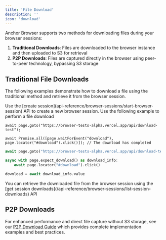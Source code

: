 ```yaml
---
title: 'File Download'
description: ''
icon: 'download'
---
```


Anchor Browser supports two methods for downloading files during your browser sessions:

1. **Traditional Downloads**: Files are downloaded to the browser instance and then uploaded to S3 for retrieval
2. **P2P Downloads**: Files are captured directly in the browser using peer-to-peer technology, bypassing S3 storage

## Traditional File Downloads

The following examples demonstrate how to download a file using the traditional method and retrieve it from the browser session.

<Steps>
<Step title="Create a browser session">
Use the [create session](api-reference/browser-sessions/start-browser-session) API to create a new browser session.
</Step>
<Step title="Browse and download a file">
Use the following example to perform a file download
<CodeGroup>

```tsx node.js
await page.goto("https://browser-tests-alpha.vercel.app/api/download-test");

await Promise.all([page.waitForEvent("download"), page.locator("#download").click()]); // The download has completed
```

```python python
await page.goto("https://browser-tests-alpha.vercel.app/api/download-test")

async with page.expect_download() as download_info:
    await page.locator("#download").click()

download = await download_info.value
```

</CodeGroup>  
</Step>
<Step title="Fetch the file from the browser session">
You can retrieve the downloaded file from the browser session using the [get session downloads](/api-reference/browser-sessions/list-session-downloads) API
</Step>
</Steps>

## P2P Downloads

For enhanced performance and direct file capture without S3 storage, see our [P2P Download Guide](/advanced/p2p-downloads) which provides complete implementation examples and best practices.